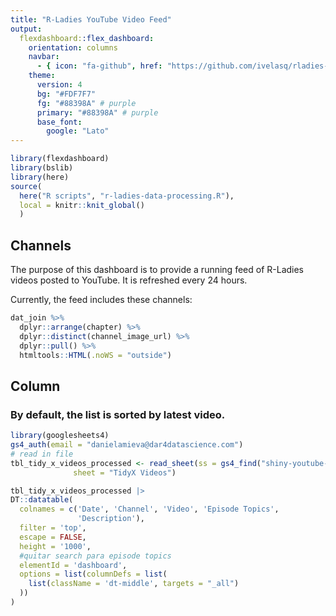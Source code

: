 ```yaml
---
title: "R-Ladies YouTube Video Feed"
output: 
  flexdashboard::flex_dashboard:
    orientation: columns
    navbar:
      - { icon: "fa-github", href: "https://github.com/ivelasq/rladies-video-feed", align: right }
    theme:
      version: 4
      bg: "#FDF7F7"
      fg: "#88398A" # purple
      primary: "#88398A" # purple
      base_font:
        google: "Lato"
---
```


```r
library(flexdashboard)
library(bslib)
library(here)
source(
  here("R scripts", "r-ladies-data-processing.R"),
  local = knitr::knit_global()
  )
```

Channels {.sidebar}
-----------------------------------------------------------------------

The purpose of this dashboard is to provide a running feed of R-Ladies videos posted to YouTube. It is refreshed every 24 hours.

Currently, the feed includes these channels:

```r
dat_join %>% 
  dplyr::arrange(chapter) %>% 
  dplyr::distinct(channel_image_url) %>% 
  dplyr::pull() %>% 
  htmltools::HTML(.noWS = "outside")
```

Column {data-width=900}
-----------------------------------------------------------------------

### By default, the list is sorted by latest video.

<style>
.dataTables_scrollBody {
    max-height: 100% !important;
}
</style>

```r
library(googlesheets4)
gs4_auth(email = "danielamieva@dar4datascience.com")
# read in file
tbl_tidy_x_videos_processed <- read_sheet(ss = gs4_find("shiny-youtube-adhoc-search"),
              sheet = "TidyX Videos")

tbl_tidy_x_videos_processed |> 
DT::datatable(
  colnames = c('Date', 'Channel', 'Video', 'Episode Topics',
               'Description'),
  filter = 'top',
  escape = FALSE,
  height = '1000',
  #quitar search para episode topics
  elementId = 'dashboard',
  options = list(columnDefs = list(
    list(className = 'dt-middle', targets = "_all")
  ))
)

```
